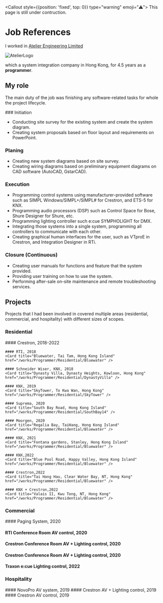 
<Callout style={{position: 'fixed', top: 0}} type="warning" emoji="⚠️">
  This page is still under contruction.
</Callout>


# Job References

I worked in [Atelier Engineering Limited](http://www.atelier-hk.com/en/)

 ![AtelierLogo](/../public/pic/ate_logo.png)
 
 
which a system integration company in Hong Kong, for 4.5 years as a **programmer**. 

## My role

The main duty of the job was finishing any software-related tasks for whole the project lifecycle. 

<Steps>
### Initiation
 
- Conducting site survey for the existing system and create the system diagram.
- Creating system proposals based on floor layout and requirements on PowerPoint.
 
### Planing
 
- Creating new system diagrams based on site survey.
- Creating wiring diagrams based on preliminary equipment diagrams on CAD software (AutoCAD, GstarCAD).

### Execution

- Programming control systems using manufacturer-provided software such as SIMPL Windows/SIMPL+/SIMPL# for Crestron, and ETS-5 for KNX.
- Programming audio processors (DSP) such as Control Space for Bose, Shure Designer for Shure, etc.
- Programming lighting controller such e:cue SYMPHOLIGHT for DMX.
- Integrating those systems into a single system, programming all controllers to communicate with each other.
- Creating graphical human interfaces for the user, such as VTproE in Crestron, and Integration Designer in RTi.

### Closure (Continuous)

- Creating user manuals for functions and feature that the system provided.
- Providing user training on how to use the system.
- Performing after-sale on-site maintenance and remote troubleshooting services.

</Steps>

 ## Projects 

 Projects that I had been involved in covered multiple areas (residential, commercial, and hospitality) with different sizes of scopes.


### Residential

<Cards>
<Steps>
    #### Crestron, 2018-2022
    <Card title="South Bay Road, Hong Kong Island" href="/works/Programmer/Residential/SouthBay20" />
    
    #### RTI, 2018
    <Card title="Bluewater, Tai Tam, Hong Kong Island" href="/works/Programmer/Residential/Bluewater" />

    #### Schneider Wiser, KNX, 2018
    <Card title="Dynasty Villa, Dynasty Heights, Kowloon, Hong Kong" href="/works/Programmer/Residential/DynastyVilla" />

    #### KNX, 2019
    <Card title="SkyTower, To Kwa Wan, Hong Kong" href="/works/Programmer/Residential/SkyTower" />

    #### Suprema, 2020
    <Card title="South Bay Road, Hong Kong Island" href="/works/Programmer/Residential/SouthBay14" />

    #### Moorgen, 2020
    <Card title="Regalia Bay, TaiHang, Hong Kong Island" href="/works/Programmer/Residential/Bluewater" />

    #### KNX, 2021
    <Card title="Fontana gardens, Stanley, Hong Kong Island" href="/works/Programmer/Residential/Bluewater" />

    #### KNX,2022
    <Card title="Blue Pool Road, Happy Valley, Hong Kong Island" href="/works/Programmer/Residential/Bluewater" />

    #### Crestron,2022
    <Card title="Tai Hang Hau, Clear Water Bay, NT, Hong Kong" href="/works/Programmer/Residential/Bluewater" />

    #### KNX + Crestron,2022
    <Card title="Valais II, Kwu Tong, NT, Hong Kong" href="/works/Programmer/Residential/Bluewater" />
  </Steps>
</Cards>

### Commercial

<Steps>
  #### Paging System, 2020
  <Card title="Upway China Office, Tsuen Wan, NT, HK" href="/works/Programmer/Commercial/UpwayChina" />

  #### RTI Conference Room AV control, 2020
  <Card title="Yamato Logistic, Kowloon " href="/works/Programmer/Commercial/YamatoLGT" />

  #### Crestron Conference Room AV + Lighting control, 2020
  <Card title="Lai Tak Enterprises Ltd, Kowloon Bay, Kowloon " href="/works/Programmer" />

  #### Crestron Conference Room AV + Lighting control, 2020
  <Card title="Golden Century international holdings group ltd, CasuewayBay, Hong Kong " href="/works/Programmer/Commercial/TimesSQ" />

  #### Traxon e:cue Lighting control, 2022
  <Card title="World Trade Centre, Hong Kong" href="/works/Programmer/Commercial/WTC" />
</Steps>

### Hospitality

<Steps>
  #### NovoPro AV system, 2019
  <Card title="GrandHyatt Hotel Business Centre(G/F), Hong Kong Island" href="/works/Programmer/Hospitality/GHHK-BusinessCenter" />
  #### Crestron AV + Lighting control, 2019
  <Card title="GrandHyatt Hotel President Suite(36/F), Hong Kong Island" href="/works/Programmer/Hospitality/GHHK-PresidentSuite" />
  #### Crestron AV control, 2019
  <Card title="GrandHyatt Hotel Grand Cafe(2/F), Hong Kong Island " href="/works/Programmer/Hospitality/GHHK-Cafe" />
</Steps>